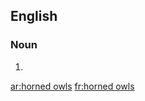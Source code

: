 
==English==

===Noun===
{{head|en|noun plural form}}

# {{plural of|horned owl|lang=en}}

[[ar:horned owls]]
[[fr:horned owls]]